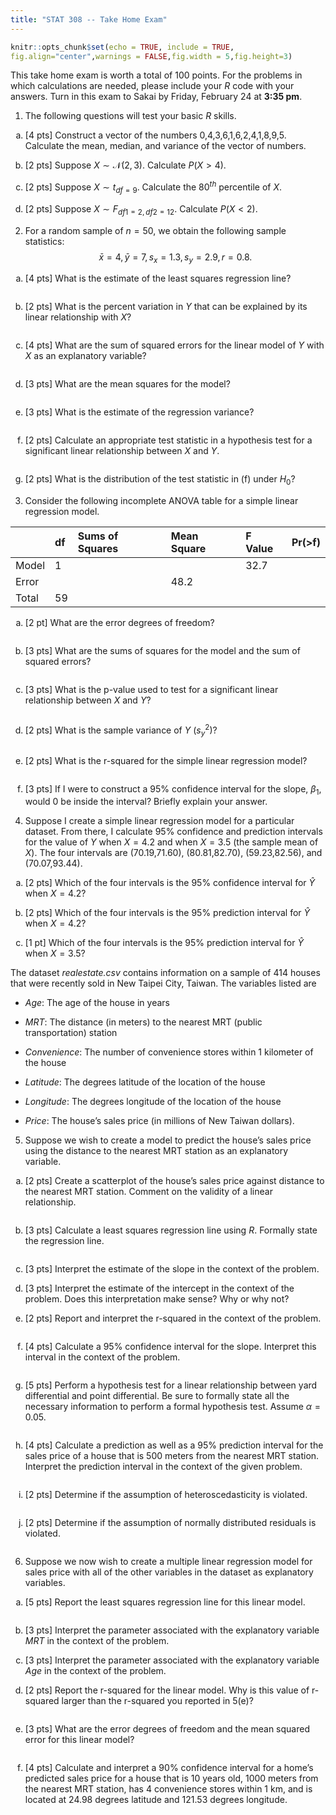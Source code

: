---
title: "STAT 308 -- Take Home Exam"
---

```{r setup, include=FALSE}
knitr::opts_chunk$set(echo = TRUE, include = TRUE,
fig.align="center",warnings = FALSE,fig.width = 5,fig.height=3)
```

This take home exam is worth a total of 100 points.  For the problems in which calculations are needed, please include your *R* code with your answers.  Turn in this exam to Sakai by Friday, February 24 at **3:35 pm**.

1.  The following questions will test your basic *R* skills.

a. [4 pts] Construct a vector of the numbers 0,4,3,6,1,6,2,4,1,8,9,5.  Calculate the mean, median, and variance of the vector of numbers.

b. [2 pts] Suppose $X \sim \mathcal{N}(2,3)$.  Calculate $P(X > 4)$.

c. [2 pts] Suppose $X \sim t_{df=9}$.  Calculate the $80^{th}$ percentile of $X$.

d. [2 pts] Suppose $X \sim F_{df1=2,df2=12}$.  Calculate $P(X < 2)$.

2.  For a random sample of $n = 50$, we obtain the following sample statistics:
$$\bar{x} = 4, \bar{y} = 7, s_x = 1.3, s_y = 2.9, r = 0.8.$$

a. [4 pts] What is the estimate of the least squares regression line?
```{r}
```

b. [2 pts] What is the percent variation in $Y$ that can be explained by its linear relationship with $X$?
```{r}
```

c. [4 pts] What are the sum of squared errors for the linear model of $Y$ with $X$ as an explanatory variable?
```{r}
```

d. [3 pts] What are the mean squares for the model?
```{r}
```

e. [3 pts] What is the estimate of the regression variance?
```{r}
```

f. [2 pts] Calculate an appropriate test statistic in a hypothesis test for a significant linear relationship between $X$ and $Y$.
```{r}
```

g. [2 pts] What is the distribution of the test statistic in (f) under $H_0$?

3. Consider the following incomplete ANOVA table for a simple linear regression model.

|     |df    |Sums of Squares  |Mean Square  |F Value  |Pr(>f)   |
|-----|:-----|:----------------|:------------|:--------|:--------|
|Model|1 |              | | 32.7 |  |
|Error||  | 48.2 |         |         |
|Total|59|  |             |         |         |  

a. [2 pt] What are the error degrees of freedom?
```{r}
```

b. [3 pts] What are the sums of squares for the model and the sum of squared errors?
```{r}
```

c. [3 pts] What is the p-value used to test for a significant linear relationship between $X$ and $Y$?
```{r}
```

d. [2 pts] What is the sample variance of $Y$ ($s_y^2$)?
```{r}
```

e. [2 pts] What is the r-squared for the simple linear regression model?
```{r}
```

f. [3 pts] If I were to construct a 95% confidence interval for the slope, $\beta_1$, would 0 be inside the interval?  Briefly explain your answer.

4.  Suppose I create a simple linear regression model for a particular dataset.  From there, I calculate 95% confidence and prediction intervals for the value of $Y$ when $X = 4.2$ and when $X = 3.5$ (the sample mean of $X$).  The four intervals are (70.19,71.60), (80.81,82.70), (59.23,82.56), and (70.07,93.44).

a. [2 pts] Which of the four intervals is the 95% confidence interval for $\hat{Y}$ when $X = 4.2$?

b. [2 pts] Which of the four intervals is the 95% prediction interval for $\hat{Y}$ when $X = 4.2$?

c. [1 pt] Which of the four intervals is the 95% prediction interval for $\hat{Y}$ when $X = 3.5$?

The dataset *realestate.csv* contains information on a sample of 414 houses that were recently sold in New Taipei City, Taiwan.  The variables listed are

- *Age*: The age of the house in years

- *MRT*: The distance (in meters) to the nearest MRT (public transportation) station

- *Convenience*: The number of convenience stores within 1 kilometer of the house

- *Latitude*: The degrees latitude of the location of the house

- *Longitude*: The degrees longitude of the location of the house

- *Price*: The house's sales price (in millions of New Taiwan dollars).

5. Suppose we wish to create a model to predict the house's sales price using the distance to the nearest MRT station as an explanatory variable.

a. [2 pts] Create a scatterplot of the house's sales price against distance to the nearest MRT station.  Comment on the validity of a linear relationship.
```{r}
```

b. [3 pts] Calculate a least squares regression line using *R*.  Formally state the regression line.
```{r}
```

c. [3 pts] Interpret the estimate of the slope in the context of the problem.

d. [3 pts] Interpret the estimate of the intercept in the context of the problem.  Does this interpretation make sense?  Why or why not?

e. [2 pts] Report and interpret the r-squared in the context of the problem.
```{r}
```

f. [4 pts] Calculate a 95% confidence interval for the slope.  Interpret this interval in the context of the problem.
```{r}
```

g. [5 pts] Perform a hypothesis test for a linear relationship between yard differential and point differential.  Be sure to formally state all the necessary information to perform a formal hypothesis test.  Assume $\alpha = 0.05$.
```{r}
```

h. [4 pts] Calculate a prediction as well as a 95% prediction interval for the sales price of a house that is 500 meters from the nearest MRT station.  Interpret the prediction interval in the context of the given problem.
```{r}
```

i. [2 pts] Determine if the assumption of heteroscedasticity is violated.
```{r}
```

j. [2 pts] Determine if the assumption of normally distributed residuals is violated.
```{r}
```

6. Suppose we now wish to create a multiple linear regression model for sales price with all of the other variables in the dataset as explanatory variables.

a. [5 pts] Report the least squares regression line for this linear model.
```{r}
```

b. [3 pts] Interpret the parameter associated with the explanatory variable *MRT* in the context of the problem.

c. [3 pts] Interpret the parameter associated with the explanatory variable *Age* in the context of the problem.

d. [2 pts] Report the r-squared for the linear model.  Why is this value of r-squared larger than the r-squared you reported in 5(e)?
```{r}
```

e. [3 pts] What are the error degrees of freedom and the mean squared error for this linear model?
```{r}
```

f. [4 pts] Calculate and interpret a 90% confidence interval for a home's predicted sales price for a house that is 10 years old, 1000 meters from the nearest MRT station, has 4 convenience stores within 1 km, and is located at 24.98 degrees latitude and 121.53 degrees longitude.
```{r}
```

